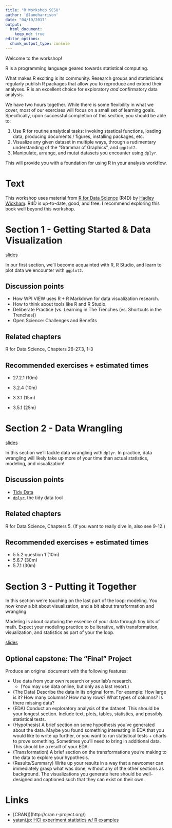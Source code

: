 ```yaml
---
title: "R Workshop SCSU"
author: '@laneharrison'
date: "04/19/2017"
output: 
  html_document:
    keep_md: true
editor_options:
  chunk_output_type: console
---
```


Welcome to the workshop!

R is a programming language geared towards statistical computing.

What makes R exciting is its community.
Research groups and statisticians regularly publish R packages that allow you to reproduce and extend their analyses.
R is an excellent choice for exploratory *and* confirmatory data analysis.

We have two hours together.
While there is some flexibility in what we cover, most of our exercises will focus on a small set of learning goals.
Specifically, upon successful completion of this section, you should be able to:

1. Use R for routine analytical tasks: invoking stastical functions, loading data, producing documents / figures, installing packages, etc.
2. Visualize any given dataset in multiple ways, through a rudimentary understanding of the "Grammar of Graphics", and `ggplot2`.
3. Manipulate, arrange, and mutat datasets you encounter using `dplyr`.

This will provide you with a foundation for using R in your analysis workflow.

# Text

This workshop uses material from [R for Data Science](http://r4ds.had.co.nz/) (R4D) by [Hadley Wickham](http://twitter.com/hadleywickham).
R4D is up-to-date, good, and free.
I recommend exploring this book well beyond this workshop.

# Section 1 - Getting Started & Data Visualization

[slides](section1-inclass.html)

In our first section, we'll become acquainted with R, R Studio, and learn to plot data we encounter with `ggplot2`.

## Discussion points

- How WPI VIEW uses R + R Markdown for data visualization research.
- How to think about tools like R and R Studio.
- Deliberate Practice (vs. Learning in The Trenches (vs. Shortcuts in the Trenches))
- Open Science: Challenges and Benefits

## Related chapters

R for Data Science, Chapters 26-27.3, 1-3

## Recommended exercises + estimated times

- 27.2.1 (10m)

- 3.2.4 (10m)
- 3.3.1 (15m)
- 3.5.1 (25m)

# Section 2 - Data Wrangling

[slides](section2-inclass.html)

In this section we'll tackle data wrangling with `dplyr`.
In practice, data wrangling will likely take up more of your time than actual statistics, modeling, and visualization!

## Discussion points

- [Tidy Data](http://vita.had.co.nz/papers/tidy-data.pdf)
- [`dplyr`](http://dplyr.tidyverse.org/), the tidy data tool

## Related chapters

R for Data Science, Chapters 5. 
(If you want to really dive in, also see 9-12.)

## Recommended exercises + estimated times

- 5.5.2 question 1 (10m)
- 5.6.7 (30m)
- 5.7.1 (30m)

# Section 3 - Putting it Together

In this section we're touching on the last part of the loop: modeling.
You now know a bit about visualization, and a bit about transformation and wrangling.

Modeling is about capturing the essence of your data through tiny bits of math.
Expect your modeling practice to be iterative, with transformation, visualization, and statistics as part of your the loop.

[slides](section3-inclass.html)

## Optional capstone: The "Final" Project

Produce an original document with the following features:

- Use data from your own research or your lab's research. 
    - (You may use data online, but only as a last resort.)
- (The Data) Describe the data in its original form. For example: How large is it? How many columns? How many rows? What types of columns? Is there missing data?
- (EDA) Conduct an exploratory analysis of the dataset. This should be your longest section. Include text, plots, tables, statistics, and possibly statistical tests.
- (Hypothesis) A brief section on some hypothesis you've generated about the data. Maybe you found something interesting in EDA that you would like to write up further, or you want to run statistical tests + charts to prove something. Sometimes you'll need to bring in additional data. This should be a result of your EDA.
- (Transformation) A brief section on the transformations you're making to the data to explore your hypothesis.
- (Results/Summary) Write up your results in a way that a newcomer can immediately grasp what was done, without any of the other sections as background. The visualizations you generate here should be well-designed and captioned such that they can exist on their own.

# Links

- [CRAN])(http://cran.r-project.org/)
- [yatani.jp: HCI experiment statistics w/ R examples](http://yatani.jp/teaching/doku.php?id=hcistats:start)